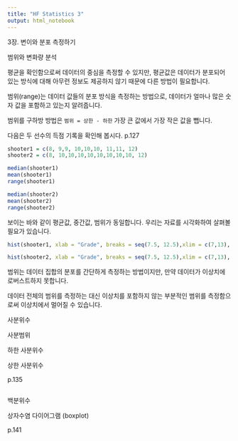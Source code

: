```yaml
---
title: "HF Statistics 3"
output: html_notebook
---
```


3장. 변이와 분포 측정하기

범위와 변화량 분석

평균을 확인함으로써 데이터의 중심을 측정할 수 있지만, 평균값은 데이터가 분포되어 있는 방식에 대해 아무런 정보도 제공하지 않기 때문에 다른 방법이 필요합니다. 

범위(range)는 데이터 값들의 분포 방식을 측정하는 방법으로, 데이터가 얼마나 많은 숫자 값을 포함하고 있는지 알려줍니다.

범위를 구하방 방법은 `범위 = 상한 - 하한` 가장 큰 값에서 가장 작은 값을 뺍니다. 


다음은 두 선수의 득점 기록을 확인해 봅시다.
p.127
```r
shooter1 = c(8, 9,9, 10,10,10, 11,11, 12)
shooter2 = c(8, 10,10,10,10,10,10,10,10, 12)

median(shooter1)
mean(shooter1)
range(shooter1)

median(shooter2)
mean(shooter2)
range(shooter2)

```

보이는 바와 같이 평균값, 중간값, 범위가 동일합니다.
우리는 자료를 시각화하여 살펴볼 필요가 있습니다.

```r
hist(shooter1, xlab = "Grade", breaks = seq(7.5, 12.5),xlim = c(7,13), main = "Shooter1")

hist(shooter2, xlab = "Grade", breaks = seq(7.5, 12.5),xlim = c(7,13), main = "Shooter2")

```


범위는 데이터 집합의 분포를 간단하게 측정하는 방법이지만, 만약 데이터가 이상치에 로버스트하지 못합니다. 

데이터 전체의 범위를 측정하는 대신 이상치를 포함하지 않는 부분적인 범위를 측정함으로써 이상치에서 멀어질 수 있습니다.

사분위수

사분범위

하한 사분위수

상한 사분위수

p.135
```r

```


백분위수

상자수염 다이어그램 (boxplot)

p.141
```r

```








